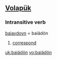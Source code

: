 ==[[Volapük]]==
===Intransitive verb===
[[baiaydoyn]] = baiädön 
# [[correspond]]

[[uk:baiädön]]
[[vo:baiädön]]